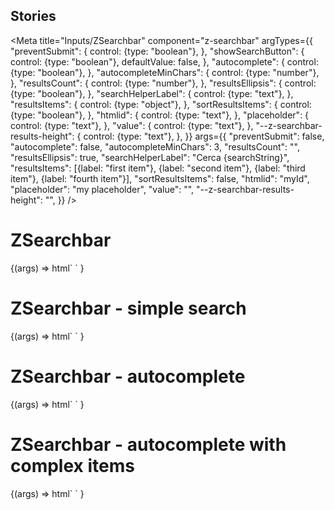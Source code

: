 
## Stories

<Meta
  title="Inputs/ZSearchbar"
  component="z-searchbar"
  argTypes={{
    "preventSubmit": {
      control: {type: "boolean"},
    },
    "showSearchButton": {
      control: {type: "boolean"},
      defaultValue: false,
    },
    "autocomplete": {
      control: {type: "boolean"},
    },
    "autocompleteMinChars": {
      control: {type: "number"},
    },
    "resultsCount": {
      control: {type: "number"},
    },
    "resultsEllipsis": {
      control: {type: "boolean"},
    },
    "searchHelperLabel": {
      control: {type: "text"},
    },
    "resultsItems": {
      control: {type: "object"},
    },
    "sortResultsItems": {
      control: {type: "boolean"},
    },
    "htmlid": {
      control: {type: "text"},
    },
    "placeholder": {
      control: {type: "text"},
    },
    "value": {
      control: {type: "text"},
    },
    "--z-searchbar-results-height": {
      control: {type: "text"},
    },
  }}
  args={{
    "preventSubmit": false,
    "autocomplete": false,
    "autocompleteMinChars": 3,
    "resultsCount": "",
    "resultsEllipsis": true,
    "searchHelperLabel": "Cerca {searchString}",
    "resultsItems": [{label: "first item"}, {label: "second item"}, {label: "third item"}, {label: "fourth item"}],
    "sortResultsItems": false,
    "htmlid": "myId",
    "placeholder": "my placeholder",
    "value": "",
    "--z-searchbar-results-height": "",
  }}
/>

# ZSearchbar

<Canvas>
  <Story name="z-searchbar">
    {(args) =>
      html`
        <z-searchbar
          prevent-submit=${args.preventSubmit}
          show-search-button=${args.showSearchButton}
          autocomplete=${args.autocomplete}
          autocomplete-min-chars=${args.autocompleteMinChars}
          results-count=${args.resultsCount}
          results-ellipsis=${args.resultsEllipsis}
          search-helper-label=${args.searchHelperLabel}
          results-items=${JSON.stringify(args.resultsItems)}
          sort-results-items=${JSON.stringify(args.sortResultsItems)}
          value=${args.value}
          placeholder=${args.placeholder}
          htmlid=${args.htmlid}
          style="--z-searchbar-results-height: ${args["--z-searchbar-results-height"]}"
        ></z-searchbar>
      `
    }
  </Story>
</Canvas>

# ZSearchbar - simple search

<Canvas>
  <Story
    name="z-searchbar - simple search"
    parameters={{
      controls: {
        include: ["value", "placeholder", "htmlid"],
      },
    }}
    args={{
      htmlid: "myIdSimple",
    }}
  >
    {(args) =>
      html`
        <z-searchbar
          prevent-submit="false"
          autcomplete="false"
          value=${args.value}
          placeholder=${args.placeholder}
          htmlid=${args.htmlid}
        ></z-searchbar>
      `
    }
  </Story>
</Canvas>

# ZSearchbar - autocomplete

<Canvas>
  <Story
    name="z-searchbar - autocomplete"
    args={{
      autocomplete: true,
      htmlid: "myIdAutocomplete",
    }}
  >
    {(args) =>
      html`
        <z-searchbar
          prevent-submit=${args.preventSubmit}
          autocomplete=${args.autocomplete}
          autocomplete-min-chars=${args.autocompleteMinChars}
          results-count=${args.resultsCount}
          results-ellipsis=${args.resultsEllipsis}
          search-helper-label=${args.searchHelperLabel}
          results-items=${JSON.stringify(args.resultsItems)}
          sort-results-items=${JSON.stringify(args.sortResultsItems)}
          value=${args.value}
          placeholder=${args.placeholder}
          htmlid=${args.htmlid}
          style="--z-searchbar-results-height: ${args["--z-searchbar-results-height"]}"
        ></z-searchbar>
      `
    }
  </Story>
</Canvas>

# ZSearchbar - autocomplete with complex items

<Canvas>
  <Story
    name="z-searchbar - autocomplete with complex items"
    args={{
      autocomplete: true,
      htmlid: "myIdGroupedAutocomplete",
      resultsItems: [
        {
          label: "first item",
          icon: "download",
          category: "Category A",
          subcategory: "Subcategory A1",
        },
        {
          label: "second item",
          icon: "collezioni",
          category: "Category B",
          subcategory: "Subcategory B1",
        },
        {
          label: "third item",
          icon: "dictonary",
          category: "Category A",
          subcategory: "Subcategory A2",
        },
        {
          label: "fourth item",
          icon: "exercises-online",
          category: "Category A",
          subcategory: "Subcategory A1",
        },
        {
          label: "fifth item",
          icon: "interactives-maps",
          category: "Category A",
          subcategory: "Subcategory A1",
        },
        {
          label: "sixth item",
          icon: "textual-analysis",
          category: "Category B",
          subcategory: "Subcategory B1",
        },
      ],
    }}
  >
    {(args) =>
      html`
        <z-searchbar
          prevent-submit=${args.preventSubmit}
          autocomplete=${args.autocomplete}
          autocomplete-min-chars=${args.autocompleteMinChars}
          results-count=${args.resultsCount}
          results-ellipsis=${args.resultsEllipsis}
          search-helper-label=${args.searchHelperLabel}
          results-items=${JSON.stringify(args.resultsItems)}
          sort-results-items=${JSON.stringify(args.sortResultsItems)}
          value=${args.value}
          placeholder=${args.placeholder}
          htmlid=${args.htmlid}
          style="--z-searchbar-results-height: ${args["--z-searchbar-results-height"]}"
        ></z-searchbar>
      `
    }
  </Story>
</Canvas>

<ArgsTable of="z-searchbar" />
